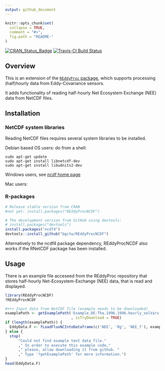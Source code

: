 ```yaml
---
output: github_document
---
```


<!-- 
README.md is generated from README.Rmd. Please edit that file
#knitr::knit("README.Rmd") 
rmarkdown::render("README.Rmd") 
maybe clear cache before
-->


```r
knitr::opts_chunk$set(
  collapse = TRUE,
  comment = "#>",
  fig.path = "README-"
)
```


[![CRAN_Status_Badge](http://www.r-pkg.org/badges/version/REddyProcNCDF)](http://cran.r-project.org/package=REddyProcNCDF)
[![Travis-CI Build Status](https://travis-ci.org/bgctw/REddyProcNCDF.svg?branch=master)](https://travis-ci.org/bgctw/REddyProcNCDF)


## Overview

This is an extension of the 
[`REddyProc` package](https://github.com/bgctw/REddyProc), 
which supports processing (half)hourly data from Eddy-Covariance sensors.

It adds functionality of reading half-hourly Net Ecosystem Exchange (NEE) 
data from NetCDF files.

## Installation
### NetCDF system libraries
Reading NetCDF files requires several system libraries to be installed.

Debian based OS users: do from a shell:
```
sudo apt-get update
sudo apt-get install libnetcdf-dev
sudo apt-get install libudnits2-dev
```

Windows users, see [ncdf home page](http://cirrus.ucsd.edu/~pierce/ncdf/)

Mac users: 

### R-packages
```r
# Release stable version from CRAN
#not yet: install.packages("REddyProcNCDF")

# The development version from GitHub using devtools:
# install.packages("devtools")
install.packages("ncdf4")
devtools::install_github("bgctw/REddyProcNCDF")
```

Alternatively to the ncdf4 package dependency, REddyProcNCDF also works if the
RNetCDF package has been installed.

## Usage

There is an example file acceseed from the REddyProc repository that
stores half-hourly Net-Ecosystem-Exchange (NEE) data, that is read and displayed.


```r
library(REddyProcNCDF)
?REddyProcNCDF

#+++ Input data from NetCDF file (example needs to be downloaded)
examplePath <- getExamplePath('Example_DE-Tha.1996.1998.hourly_selVars.nc'
                              , isTryDownload = TRUE)
if (length(examplePath)) {
  EddyData.F <- fLoadFluxNCIntoDataframe(c('NEE', 'Rg', 'NEE_f'), examplePath)
} else {
  stop(
      "Could not find example text data file."
      ," In order to execute this example code,"
      ," please, allow downloading it from github. " 
      ," Type '?getExamplePath' for more information.")
}
head(EddyData.F)
```

